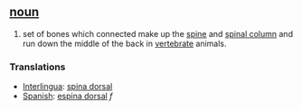 == [[noun]] ==
#set of bones which connected make up the [[spine]] and [[spinal column]] and run down the middle of the back in [[vertebrate]] animals.

=== Translations ===
*[[Interlingua]]: [[spina dorsal]]
*[[Spanish]]: [[espina dorsal]] ''f''